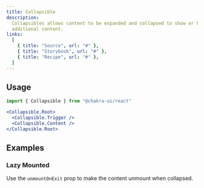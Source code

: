 ```yaml
---
title: Collapsible
description:
  Collapsibles allows content to be expanded and collapsed to show or hide
  additional content.
links:
  [
    { title: "Source", url: "#" },
    { title: "Storybook", url: "#" },
    { title: "Recipe", url: "#" },
  ]
---
```


<ExampleTabs name="collapsible-basic" />

## Usage

```jsx
import { Collapsible } from "@chakra-ui/react"
```

```jsx
<Collapsible.Root>
  <Collapsible.Trigger />
  <Collapsible.Content />
</Collapsible.Root>
```

## Examples

### Lazy Mounted

Use the `unmountOnExit` prop to make the content unmount when collapsed.

<ExampleTabs name="collapsible-lazy-mounted" />
